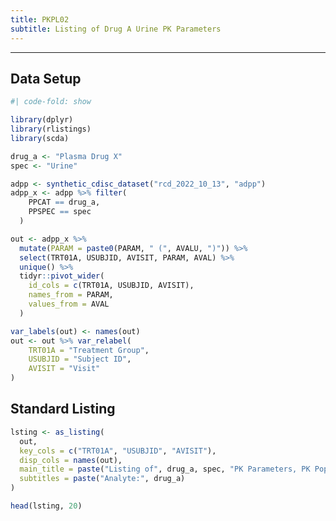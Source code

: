 ```yaml
---
title: PKPL02
subtitle: Listing of Drug A Urine PK Parameters
---
```


------------------------------------------------------------------------

::: panel-tabset
## Data Setup

```r
#| code-fold: show

library(dplyr)
library(rlistings)
library(scda)

drug_a <- "Plasma Drug X"
spec <- "Urine"

adpp <- synthetic_cdisc_dataset("rcd_2022_10_13", "adpp")
adpp_x <- adpp %>% filter(
    PPCAT == drug_a,
    PPSPEC == spec
  )

out <- adpp_x %>%
  mutate(PARAM = paste0(PARAM, " (", AVALU, ")")) %>%
  select(TRT01A, USUBJID, AVISIT, PARAM, AVAL) %>%
  unique() %>%
  tidyr::pivot_wider(
    id_cols = c(TRT01A, USUBJID, AVISIT),
    names_from = PARAM,
    values_from = AVAL
  )

var_labels(out) <- names(out)
out <- out %>% var_relabel(
    TRT01A = "Treatment Group",
    USUBJID = "Subject ID",
    AVISIT = "Visit"
)
```

## Standard Listing

```r
lsting <- as_listing(
  out,
  key_cols = c("TRT01A", "USUBJID", "AVISIT"),
  disp_cols = names(out),
  main_title = paste("Listing of", drug_a, spec, "PK Parameters, PK Population\nProtocol: xxnnnnn"),
  subtitles = paste("Analyte:", drug_a)
)

head(lsting, 20)
```
:::
